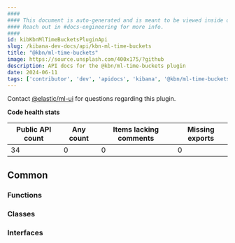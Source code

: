 ```yaml
---
####
#### This document is auto-generated and is meant to be viewed inside our experimental, new docs system.
#### Reach out in #docs-engineering for more info.
####
id: kibKbnMlTimeBucketsPluginApi
slug: /kibana-dev-docs/api/kbn-ml-time-buckets
title: "@kbn/ml-time-buckets"
image: https://source.unsplash.com/400x175/?github
description: API docs for the @kbn/ml-time-buckets plugin
date: 2024-06-11
tags: ['contributor', 'dev', 'apidocs', 'kibana', '@kbn/ml-time-buckets']
---
```




Contact [@elastic/ml-ui](https://github.com/orgs/elastic/teams/ml-ui) for questions regarding this plugin.

**Code health stats**

| Public API count  | Any count | Items lacking comments | Missing exports |
|-------------------|-----------|------------------------|-----------------|
| 34 | 0 | 0 | 0 |

## Common

### Functions
<DocDefinitionList data={kbnMlTimeBucketsObj.common.functions}/>

### Classes
<DocDefinitionList data={kbnMlTimeBucketsObj.common.classes}/>

### Interfaces
<DocDefinitionList data={kbnMlTimeBucketsObj.common.interfaces}/>

